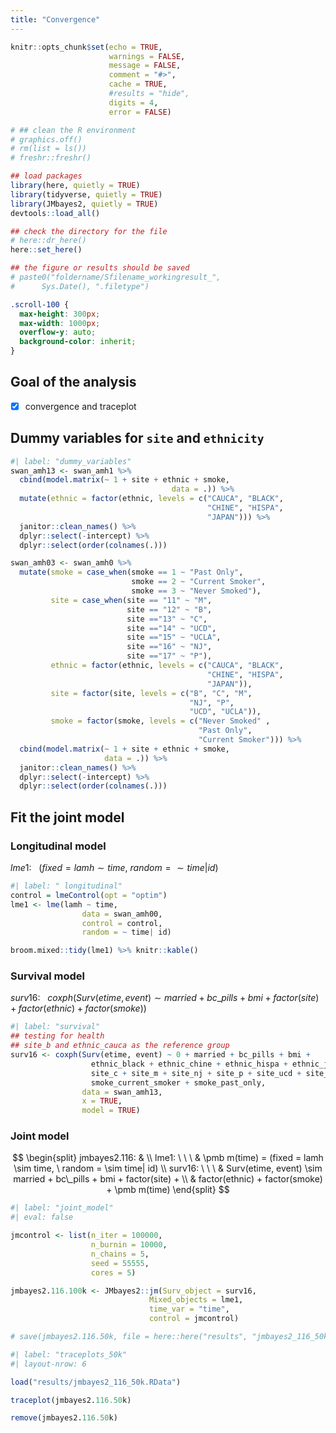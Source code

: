 ```yaml
---
title: "Convergence"
---
```


```r
knitr::opts_chunk$set(echo = TRUE,
                      warnings = FALSE,
                      message = FALSE,
                      comment = "#>",
                      cache = TRUE,
                      #results = "hide",
                      digits = 4,
                      error = FALSE)

# ## clean the R environment
# graphics.off()
# rm(list = ls())
# freshr::freshr()

## load packages
library(here, quietly = TRUE)
library(tidyverse, quietly = TRUE)
library(JMbayes2, quietly = TRUE)
devtools::load_all()

## check the directory for the file
# here::dr_here()
here::set_here()

## the figure or results should be saved 
# paste0("foldername/Sfilename_workingresult_", 
#      Sys.Date(), ".filetype")
```

```css
.scroll-100 {
  max-height: 300px;
  max-width: 1000px;
  overflow-y: auto;
  background-color: inherit;
}
```

## Goal of the analysis

-   [x] convergence and traceplot

## Dummy variables for `site` and `ethnicity`

```r
#| label: "dummy_variables"
swan_amh13 <- swan_amh1 %>%
  cbind(model.matrix(~ 1 + site + ethnic + smoke, 
                                    data = .)) %>%
  mutate(ethnic = factor(ethnic, levels = c("CAUCA", "BLACK", 
                                            "CHINE", "HISPA", 
                                            "JAPAN"))) %>%
  janitor::clean_names() %>% 
  dplyr::select(-intercept) %>%
  dplyr::select(order(colnames(.)))

swan_amh03 <- swan_amh0 %>%
  mutate(smoke = case_when(smoke == 1 ~ "Past Only",
                           smoke == 2 ~ "Current Smoker",
                           smoke == 3 ~ "Never Smoked"),
         site = case_when(site == "11" ~ "M",
                          site == "12" ~ "B",
                          site =="13" ~ "C",
                          site =="14" ~ "UCD",
                          site =="15" ~ "UCLA",
                          site =="16" ~ "NJ",
                          site =="17" ~ "P"),
         ethnic = factor(ethnic, levels = c("CAUCA", "BLACK", 
                                            "CHINE", "HISPA", 
                                            "JAPAN")),
         site = factor(site, levels = c("B", "C", "M", 
                                        "NJ", "P", 
                                        "UCD", "UCLA")),
         smoke = factor(smoke, levels = c("Never Smoked" , 
                                          "Past Only", 
                                          "Current Smoker"))) %>%
  cbind(model.matrix(~ 1 + site + ethnic + smoke, 
                     data = .)) %>%
  janitor::clean_names() %>% 
  dplyr::select(-intercept) %>%
  dplyr::select(order(colnames(.)))


```

## Fit the joint model

### Longitudinal model

$lme1: \ \ \  (fixed = lamh \sim time, \ random = \sim time| id)$

```r
#| label: " longitudinal"
control = lmeControl(opt = "optim")
lme1 <- lme(lamh ~ time,
                data = swan_amh00,
                control = control,
                random = ~ time| id)

broom.mixed::tidy(lme1) %>% knitr::kable()

```

### Survival model

$surv16: \ \ \  coxph(Surv(etime, event) \sim married + bc\_pills + bmi + factor(site) + factor(ethnic) + factor(smoke))$

```r
#| label: "survival"
## testing for health
## site_b and ethnic_cauca as the reference group 
surv16 <- coxph(Surv(etime, event) ~ 0 + married + bc_pills + bmi +
                  ethnic_black + ethnic_chine + ethnic_hispa + ethnic_japan + 
                  site_c + site_m + site_nj + site_p + site_ucd + site_ucla + 
                  smoke_current_smoker + smoke_past_only,
                data = swan_amh13, 
                x = TRUE,
                model = TRUE)

```

### Joint model

$$
\begin{split}
  jmbayes2.116: & \\ 
  lme1: \ \ \  & \pmb m(time) = (fixed = lamh \sim time, \ random = \sim time| id) \\
  surv16: \ \ \ & Surv(etime, event) \sim married + bc\_pills + bmi + factor(site) + \\
  & factor(ethnic) + factor(smoke) + \pmb m(time)
\end{split}
$$

```r
#| label: "joint_model"
#| eval: false

jmcontrol <- list(n_iter = 100000, 
                  n_burnin = 10000, 
                  n_chains = 5,
                  seed = 55555,
                  cores = 5)

jmbayes2.116.100k <- JMbayes2::jm(Surv_object = surv16,
                               Mixed_objects = lme1, 
                               time_var = "time",
                               control = jmcontrol) 

# save(jmbayes2.116.50k, file = here::here("results", "jmbayes2_116_50k.RData"))
```

```r
#| label: "traceplots_50k"
#| layout-nrow: 6

load("results/jmbayes2_116_50k.RData")

traceplot(jmbayes2.116.50k)

remove(jmbayes2.116.50k)
```







